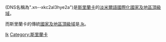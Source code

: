 {{Merge to|.lk|time=2021-06-08T01:29:07+00:00}}
{{noteTA
|1=zh-tw:坦米爾;zh-hk:淡米爾;zh-cn:泰米尔;zh-sg:淡米尔;}}
{{Infobox Top level domain
|name          = .இலங்கை
|background    = #CCF
|image         =
|introduced    = 2010年
|type          = [[國際化國家及地區頂級域|國際化國家及地區頂級域]]
|status        = 新建
|registry      =
|sponsor       =
|intendeduse   = {{flag|Sri Lanka}}
|actualuse     =
|restrictions  =
|structure     =
|document      =
|DNSname       = .xn--xkc2al3hye2a
|disputepolicy =
|website       = [http://www.nic.lk/ nic.lk]
}}

{{lang|ta|'''.இலங்கை'''}} (DNS名稱為".xn--xkc2al3hye2a")是[[斯里蘭卡|斯里蘭卡]]的[[泰米爾語|淡米爾語]][[國際化國家及地區頂級域|國際化國家及地區頂級域]]。

而斯里蘭卡的傳統[[國家及地區頂級域|國家及地區頂級域]]是[[.lk|.lk]]。

{{网络小作品}}

{{CcTLD}}

[[Category:國家及地區頂級域|lk]]
[[Category:斯里蘭卡|Category:斯里蘭卡]]
